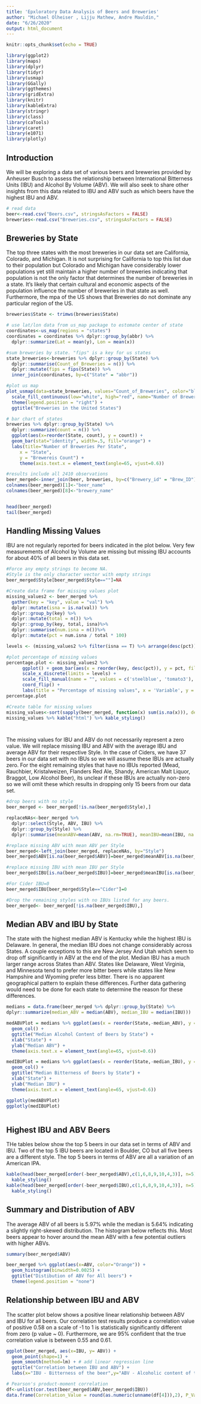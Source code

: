 ```yaml
---
title: 'Epxloratory Data Analysis of Beers and Breweries'
author: "Michael Olheiser , Lijju Mathew, Andre Mauldin,"
date: "6/26/2020"
output: html_document
---
```


```r
knitr::opts_chunk$set(echo = TRUE)

library(ggplot2)
library(maps)
library(dplyr)
library(tidyr)
library(usmap)
library(GGally)
library(ggthemes)
library(gridExtra)
library(knitr)
library(kableExtra)
library(stringr)
library(class)
library(caTools)
library(caret)
library(e1071)
library(plotly)

```

## Introduction  
  
We will be exploring a data set of various beers and breweries provided by Anheuser Busch to assess the relationship between International Bitterness Units (IBU) and Alcohol By Volume (ABV). We will also seek to share other insights from this data related to IBU and ABV such as which beers have the highest IBU and ABV.

```r

# read data
beer<-read.csv("Beers.csv", stringsAsFactors = FALSE)
breweries<-read.csv("Breweries.csv", stringsAsFactors = FALSE)
```

## Breweries by State
  
The top three states with the most breweries in our data set are California, Colorado, and Michigan. It is not surprising for California to top this list due to their population but Colorado and Michigan have considerably lower populations yet still maintain a higher number of breweries indicating that population is not the only factor that determines the number of breweries in a state. It's likely that certain cultural and economic aspects of the population influence the number of breweries in that state as well. Furthermore, the mpa of the US shows that Breweries do not dominate any particular region of the US.     

```r

breweries$State <- trimws(breweries$State)

# use lat/lon data from us_map package to estomate center of state
coordinates<-us_map(regions = "states")
coordinates = coordinates %>% dplyr::group_by(abbr) %>%
  dplyr::summarize(Lat = mean(y), Lon = mean(x))

#sum breweries by state. "fips" is a key for us states 
state_breweries<-breweries %>% dplyr::group_by(State) %>%
  dplyr::summarise(Count_of_Breweries = n()) %>%
  dplyr::mutate(fips = fips(State)) %>%
  inner_join(coordinates, by=c("State" = "abbr"))

#plot us map 
plot_usmap(data=state_breweries, values="Count_of_Breweries", color="black") +
  scale_fill_continuous(low="white", high="red", name="Number of Breweries") +
  theme(legend.position = "right") +
  ggtitle("Breweries in the United States")

# bar chart of states
breweries %>% dplyr::group_by(State) %>% 
  dplyr::summarize(count = n()) %>% 
  ggplot(aes(x=reorder(State, count), y = count)) +
  geom_bar(stat="identity", width=.5, fill="orange") +
  labs(title="Number of Breweries Per State",
     x = "State",
     y = "Brewereis Count") +     
     theme(axis.text.x = element_text(angle=65, vjust=0.6))

```



```r

#results include all 2410 observations
beer_merged<-inner_join(beer, breweries, by=c("Brewery_id" = "Brew_ID"))
colnames(beer_merged)[1]<-"beer_name"
colnames(beer_merged)[8]<-"brewery_name"


head(beer_merged)
tail(beer_merged)
```

## Handling Missing Values  

IBU are not regularly reported for beers indicated in the plot below. Very few measurements of Alcohol by Volume are missing but missing IBU accounts for about 40% of all beers in this data set.  


```r


#Force any empty strings to become NA. 
#Style is the only character vector with empty strings
beer_merged$Style[beer_merged$Style==""]=NA

#Create data frame for missing values plot
missing_values2 <- beer_merged %>%
  gather(key = "key", value = "val") %>%
  dplyr::mutate(isna = is.na(val)) %>%
  dplyr::group_by(key) %>%
  dplyr::mutate(total = n()) %>%
  dplyr::group_by(key, total, isna)%>%
  dplyr::summarise(num.isna = n())%>%
  dplyr::mutate(pct = num.isna / total * 100)

levels <- (missing_values2 %>% filter(isna == T) %>% arrange(desc(pct)))$key

#plot percentage of missing values
percentage.plot <- missing_values2 %>%
      ggplot() + geom_bar(aes(x = reorder(key, desc(pct)), y = pct, fill=isna), stat = 'identity', alpha=1) +
      scale_x_discrete(limits = levels) +
      scale_fill_manual(name = "", values = c('steelblue', 'tomato3'), labels = c("Present", "Missing")) +
      coord_flip() + 
      labs(title = "Percentage of missing values", x = 'Variable', y = "% of missing values")
percentage.plot

#Create table for missing values
missing_values<-sort(sapply(beer_merged, function(x) sum(is.na(x))), decreasing = T)
missing_values %>% kable("html") %>% kable_styling()




```
  
The missing values for IBU and ABV do not necessarily represent a zero value. We will replace missing IBU and ABV with the average IBU and average ABV for their respective Style. In the case of Ciders, we have 37 beers in our data set with no IBUs so we will assume these IBUs are actually zero. For the eight remaining styles that have no IBUs reported (Mead, Rauchbier, Kristalweizen, Flanders Red Ale, Shandy, American Malt Liquor, Braggot, Low Alcohol Beer), its unclear if these IBUs are actually non-zero so we will omit these which results in dropping only 15 beers from our data set.   

```r

#drop beers with no style
beer_merged <- beer_merged[!is.na(beer_merged$Style),]

replaceNAs<-beer_merged %>%
  dplyr::select(Style, ABV, IBU) %>%
  dplyr::group_by(Style) %>%
  dplyr::summarise(meanABV=mean(ABV, na.rm=TRUE), meanIBU=mean(IBU, na.rm=TRUE))

#replace missing ABV with mean ABV per Style
beer_merged<-left_join(beer_merged, replaceNAs, by="Style")
beer_merged$ABV[is.na(beer_merged$ABV)]=beer_merged$meanABV[is.na(beer_merged$ABV)]

#replace missing IBU with mean IBU per Style
beer_merged$IBU[is.na(beer_merged$IBU)]=beer_merged$meanIBU[is.na(beer_merged$IBU)]

#For Cider IBU=0
beer_merged$IBU[beer_merged$Style=="Cider"]=0

#Drop the remaining styles with no IBUs listed for any beers.
beer_merged<- beer_merged[!is.na(beer_merged$IBU),]
```

## Median ABV and IBU by State   

The state with the highest median ABV is Kentucky while the highest IBU is Delaware. In general, the median IBU does not change considerably across States. A couple exceptions to this are New Jersey And Utah which seem to drop off significantly in ABV at the end of the plot. Median IBU has a much larger range across States than ABV. States like Delaware, West Virginia, and Minnesota tend to prefer more bitter beers while states like New Hampshire and Wyoming prefer less bitter. There is no apparent geographical pattern to explain these differences. Further data gathering would need to be done for each state to determine the reason for these differences.    

```r

medians = data.frame(beer_merged %>% dplyr::group_by(State) %>%
dplyr::summarize(median_ABV = median(ABV), median_IBU = median(IBU)))

medABVPlot = medians %>% ggplot(aes(x = reorder(State,-median_ABV), y = median_ABV, fill = State )) + 
  geom_col() + 
  ggtitle("Median Alcohol Content of Beers by State") +
  xlab("State") +
  ylab("Median ABV") +
  theme(axis.text.x = element_text(angle=65, vjust=0.6))

medIBUPlot = medians %>% ggplot(aes(x = reorder(State,-median_IBU), y = median_IBU, fill = State)) + 
  geom_col() + 
  ggtitle("Median Bitterness of Beers by State") +
  xlab("State") +
  ylab("Median IBU") +
  theme(axis.text.x = element_text(angle=65, vjust=0.6))

ggplotly(medABVPlot)
ggplotly(medIBUPlot)



```
  


## Highest IBU and ABV Beers  

THe tables below show the top 5 beers in our data set in terms of ABV and IBU. Two of the top 5 IBU beers are located in Boulder, CO but all five beers are a different style. The top 5 beers in terms of ABV are all a variation of an American IPA.   

```r

kable(head(beer_merged[order(-beer_merged$ABV),c(1,6,8,9,10,4,3)], n=5), caption = "Top 5 ABV Beers") %>%  
  kable_styling()
kable(head(beer_merged[order(-beer_merged$IBU),c(1,6,8,9,10,4,3)], n=5),caption = "Top 5 IBU Beers") %>%  
  kable_styling()


```

##  Summary and Distribution of ABV

The average ABV of all beers is 5.97% while the median is 5.64% indicating a slightly right-skewed distribution. The histogram below reflects this. Most beers appear to hover around the mean ABV with a few potential outliers with higher ABVs.

```r

summary(beer_merged$ABV)

beer_merged %>% ggplot(aes(x=ABV, color="Orange")) + 
  geom_histogram(binwidth=0.0025) +
  ggtitle("Distibution of ABV for All beers") +
  theme(legend.position = "none")


```

## Relationship between IBU and ABV  

The scatter plot below shows a positive linear relationship between ABV and IBU for all beers. Our correlation test results produce a correlation value of positive 0.58 on a scale of -1 to 1 is statistically significantly different from zero (p value ~ 0). Furthermore, we are 95% confident that the true correlation value is between 0.55 and 0.61.

```r

ggplot(beer_merged, aes(x=IBU, y= ABV)) +
  geom_point(shape=1) + 
  geom_smooth(method=lm) + # add linear regression line
  ggtitle("Correlation between IBU and ABV") +
  labs(x="IBU - Bitterness of the beer",y="ABV - Alcoholic content of the beer")

# Pearson's product-moment correlation
df<-unlist(cor.test(beer_merged$ABV,beer_merged$IBU))
data.frame(Correlation_Value = round(as.numeric(unname(df[4])),2), P_Value = round(as.numeric(unname(df[3])),2))

```


